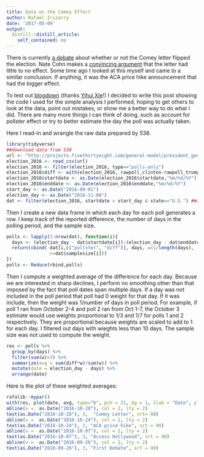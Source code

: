 ```yaml
---
title: Data on the Comey Effect
author: Rafael Irizarry
date: '2017-05-09'
output:
  distill::distill_article:
    self_contained: no
---
```



There is currently [a debate](https://twitter.com/NateSilver538/status/861611275717156868) about whether or not the Comey letter flipped the election. Nate Cohn makes a [convincing argument](https://www.nytimes.com/2017/05/08/upshot/a-2016-review-theres-reason-to-be-skeptical-of-a-comey-effect.html) that the letter had little to no effect. Some time ago I looked at this myself and came to a similar conclusion. If anything, it was the ACA price hike announcement that had the bigger effect. 

To test out [blogdown](https://bookdown.org/yihui/blogdown/) (thanks [Yihui Xie](https://twitter.com/rdpeng/status/861573798642012161)!) I decided to write this post showing the code I used for the simple analysis I performed, hoping to get others to look at the data, point out mistakes, or show me a better way to do what I did. There are many more things I can think of doing, such as account for pollster effect or try to better estimate the day the poll was actually taken. 
 
Here I read-in and wrangle the raw data prepared by 538.
```r
library(tidyverse)
##download data from 538 
url <- "http://projects.fivethirtyeight.com/general-model/president_general_polls_2016.csv"
election_2016 <- read_csv(url)
election_2016 <- filter(election_2016, type=="polls-only")
election_2016$diff <- with(election_2016, rawpoll_clinton-rawpoll_trump) ##define the difference
election_2016$startdate <- as.Date(election_2016$startdate,"%m/%d/%Y") ##turn enddate into date
election_2016$enddate <- as.Date(election_2016$enddate,"%m/%d/%Y") 
start_day <- as.Date("2016-09-01")
election_day <- as.Date("2016-11-08")
dat <- filter(election_2016, startdate > start_day & state=="U.S.") ##after start date and national polls
```

Then I create a new data frame in which each day for each poll generates a row. I keep track of the reported difference, the number of days in the polling period, and the sample size.

```r
polls <- lapply(1:nrow(dat), function(i){
  days <- (election_day - dat$startdate[i]):(election_day - dat$enddate[i])
  return(cbind( dat[i,c("pollster", "diff")], days, w=1/length(days), 
                n=dat$samplesize[i]))
})
polls <- Reduce(rbind,polls)
```
 
Then I compute a weighted average of the difference for each day. Because we are interested in sharp declines, I perform no smoothing other than that imposed by the fact that poll dates span multiple days.
If a day was not included in the poll period that poll had 0 weight for that day. If it was include, then the weight was $1/\mbox{number of days in poll period}$. For example, if poll 1 ran from October 2-4 and poll 2 ran from Oct 1-7, the October 3 estimate would use weights proportional to 1/3 and 1/7 for polls 1 and 2 respectively. They are proportional because weights are scaled to add to 1 for each day. I filtered out days with wieghts less than 10 days. The sample size was not used to compute the weight. 

```r
res <- polls %>% 
  group_by(days) %>% 
  filter(sum(w)>3) %>% 
  summarize(avg = sum(diff*w)/sum(w)) %>%
  mutate(date = election_day - days) %>% 
  arrange(date) 
```

Here is the plot of these weighted averages:
```r
rafalib::mypar()
with(res, plot(date, avg, type="b", pch = 21, bg = 1, xlab = "Date", ylab = "Weighted Average of Clinton - Trump"))
abline(v =  as.Date("2016-10-28"), col = 2, lty = 2)
text(as.Date("2016-10-28"), 3,  "Comey Letter", srt= 90)
abline(v =  as.Date("2016-10-24"), col = 2, lty = 2)
text(as.Date("2016-10-24"), 2, "ACA price hike", srt = 90)
abline(v =  as.Date("2016-10-07"), col = 2, lty = 2)
text(as.Date("2016-10-07"), 3, "Access Hollywood", srt = 90)
abline(v =  as.Date("2016-09-26"), col = 2, lty = 2)
text(as.Date("2016-09-26"), 3, "First Debate", srt = 90)
```

